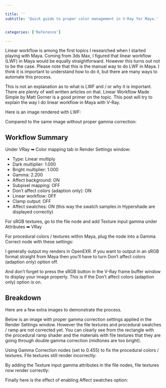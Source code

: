 ```yaml
---

title: ''
subtitle: 'Quick guide to proper color management in V-Ray for Maya.'


categories: ['Reference']

---
```







Linear workflow is among the first topics I researched when I started playing with Maya. Coming from 3ds Max, I figured that linear workflow (LWF) in Maya would be equally straightforward. However this turns out not to be the case. Please note that this is the manual way to do LWF in Maya. I think it is important to understand how to do it, but there are many ways to automate this process.

This is not an explanation as to what is LWF and / or why it is important. There are plenty of well written articles on that. Linear Workflow Made Simple by Matt Gorner is a good primer on the topic. This post will try to explain the way I do linear workflow in Maya with V-Ray.

Here is an image rendered with LWF:



<SingleImage file={assets[1000]} />

Compared to the same image without proper gamma correction:

<SingleImage file={assets[1001]} />

## Workflow Summary

Under VRay ➡ Color mapping tab in Render Settings window:

- Type: Linear multiply
- Dark multiplier: 1.000
- Bright multiplier: 1.000
- Gamma: 2.200
- Affect background: ON
- Subpixel mapping: OFF
- Don’t affect colors (adaption only): ON
- Linear workflow: OFF
- Clamp output: OFF
- Affect swatches: ON (this way the swatch samples in Hypershade are displayed correctly)


<SingleImage file={assets[1002]} />


For sRGB textures, go to the file node and add Texture input gamma under Attributes ➡ VRay

<SingleImage file={assets[1003]} />

For procedural colors / textures within Maya, plug the node into a Gamma Correct node with these settings:

<SingleImage file={assets[1004]} />

<SingleImage file={assets[1005]} />


I generally output my renders in OpenEXR. If you want to output in an sRGB format straight from Maya then you’ll have to turn Don’t affect colors (adaption only) option off.

And don’t forget to press the sRGB button in the V-Ray frame buffer window to display your image properly. This is if the Don’t affect colors (adaption only) option is on.






## Breakdown

Here are a few extra images to demonstrate the process.

Below is an image with proper gamma correction settings applied in the Render Settings window. However the file textures and procedural swatches / ramp are not corrected yet. You can clearly see from the rectangle with the procedural ramp shader and the materials with file textures that they are going through double gamma correction (midtones are too bright).

<SingleImage file={assets[1006]} />


Using Gamma Correction nodes (set to 0.455) to fix the procedural colors / textures. File textures still render incorrectly:

<SingleImage file={assets[1007]} />

By adding the Texture input gamma attributes in the file nodes, file textures now render correctly:

<SingleImage file={assets[1008]} />

Finally here is the effect of enabling Affect swatches option:

<SingleImage file={assets[1009]} />